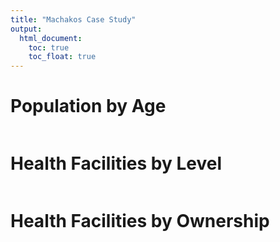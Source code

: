 ```yaml
---
title: "Machakos Case Study"
output: 
  html_document:
    toc: true
    toc_float: true
---
```


# Population by Age

```r

```

# Health Facilities by Level

```r

```

# Health Facilities by Ownership
